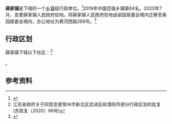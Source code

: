 {{中国乡级行政区|32/04/11/103/000
| 电话区号 = 519
| 政府驻地 = 黄河西路268号
}}

'''薛家镇'''是{{PRC admin/fullname|32/04/11/103/000|3}}下辖的一个[[乡镇|乡镇]]级行政单位。<ref>{{PRC admin/ref sgc|{{PRC admin/parent|32/04/11/103/000}}}}</ref>2019年中国百强乡镇第64名。2020年7月，变更薛家镇人民政府驻地。将薛家镇人民政府驻地由丽园居委会境内迁移至奥园居委会境内，办公地址为黄河西路268号。<ref>江苏省政府关于同意变更常州市新北区武进区和溧阳市部分行政区划的批复(苏政复〔2020〕66号)</ref>

== 行政区划 ==

薛家镇下辖以下社区：<ref>{{PRC admin/ref sgc|32/04/11/103/000}}</ref>

{{PRC admin/children|32/04/11/103/000}}。

== 参考资料 ==
{{reflist}}

{{PRC admin/navcat|32/04/11/103/000}}